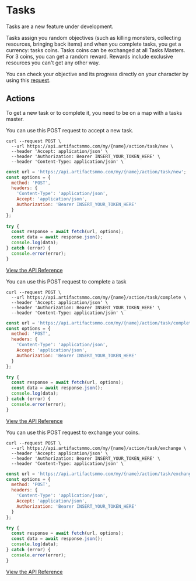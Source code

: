 

# Tasks


<Callout type="warning" emoji="⚠️">
Tasks are a new feature under development.
</Callout>

Tasks assign you random objectives (such as killing monsters, collecting resources, bringing back items) and when you complete tasks, you get a currency: tasks coins.
Tasks coins can be exchanged at all Tasks Masters. For 3 coins, you can get a random reward. Rewards include exclusive resources you can't get any other way.

You can check your objective and its progress directly on your character by using this [request](https://api.artifactsmmo.com/docs/#/operations/get_character_characters__name__get).

 
## Actions

To get a new task or to complete it, you need to be on a map with a tasks master.

You can use this POST request to accept a new task.

```http filename="cURL" copy
curl --request POST \
  --url https://api.artifactsmmo.com/my/{name}/action/task/new \
  --header 'Accept: application/json' \
  --header 'Authorization: Bearer INSERT_YOUR_TOKEN_HERE' \
  --header 'Content-Type: application/json' \
```
```js filename="Javascript" copy
const url = 'https://api.artifactsmmo.com/my/{name}/action/task/new';
const options = {
  method: 'POST',
  headers: {
    'Content-Type': 'application/json',
    Accept: 'application/json',
    Authorization: 'Bearer INSERT_YOUR_TOKEN_HERE'
  }
};
 
try {
  const response = await fetch(url, options);
  const data = await response.json();
  console.log(data);
} catch (error) {
  console.error(error);
}
```
[View the API Reference](https://api.artifactsmmo.com/docs/#/operations/action_accept_new_task_my__name__action_task_new_post)


You can use this POST request to complete a task

```http filename="cURL" copy
curl --request POST \
  --url https://api.artifactsmmo.com/my/{name}/action/task/complete \
  --header 'Accept: application/json' \
  --header 'Authorization: Bearer INSERT_YOUR_TOKEN_HERE' \
  --header 'Content-Type: application/json' \
```
```js filename="Javascript" copy
const url = 'https://api.artifactsmmo.com/my/{name}/action/task/complete';
const options = {
  method: 'POST',
  headers: {
    'Content-Type': 'application/json',
    Accept: 'application/json',
    Authorization: 'Bearer INSERT_YOUR_TOKEN_HERE'
  }
};

try {
  const response = await fetch(url, options);
  const data = await response.json();
  console.log(data);
} catch (error) {
  console.error(error);
}
```

[View the API Reference](https://api.artifactsmmo.com/docs/#/operations/action_complete_task_my__name__action_task_complete_post)


You can use this POST request to exchange your coins.

```http filename="cURL" copy
curl --request POST \
  --url https://api.artifactsmmo.com/my/{name}/action/task/exchange \
  --header 'Accept: application/json' \
  --header 'Authorization: Bearer INSERT_YOUR_TOKEN_HERE' \
  --header 'Content-Type: application/json' \
```
```js filename="Javascript" copy
const url = 'https://api.artifactsmmo.com/my/{name}/action/task/exchange';
const options = {
  method: 'POST',
  headers: {
    'Content-Type': 'application/json',
    Accept: 'application/json',
    Authorization: 'Bearer INSERT_YOUR_TOKEN_HERE'
  }
};

try {
  const response = await fetch(url, options);
  const data = await response.json();
  console.log(data);
} catch (error) {
  console.error(error);
}
```

[View the API Reference](https://api.artifactsmmo.com/docs/#/operations/action_task_exchange_my__name__action_task_exchange_post)